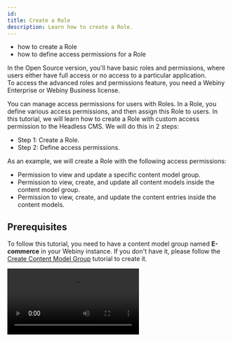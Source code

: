 ```yaml
---
id: 
title: Create a Role
description: Learn how to create a Role.
---
```



<Alert type="success" title="WHAT YOU'LL LEARN">

- how to create a Role
- how to define access permissions for a Role

</Alert>


<Alert type="info" title="Can I use this?">


In the Open Source version, you'll have basic roles and permissions, where users either have full access or no access to a particular application.  
To access the advanced roles and permissions feature, you need a Webiny Enterprise or Webiny Business license.

</Alert>

You can manage access permissions for users with Roles. In a Role, you define various access permissions, and then assign this Role to users.
In this tutorial, we will learn how to create a Role with custom access permission to the Headless CMS. We will do this in 2 steps:

- Step 1: Create a Role.
- Step 2: Define access permissions.

As an example, we will create a Role with the following access permissions:

- Permission to view and update a specific content model group.
- Permission to view, create, and update all content models inside the content model group.
- Permission to view, create, and update the content entries inside the content models.

## Prerequisites

To follow this tutorial, you need to have a content model group named **E-commerce** in your Webiny instance. If you don't have it, please follow the [Create Content Model Group](/docs/{version}/user-guides/security/essentials/Role-creation) tutorial to create it.

<Video src={roleCreationVideo} controls={true}/>

## Step 1: Create a Role

1. From the **Side Menu**, click **Settings** > **ACCESS MANAGEMENT** > **Roles**.

2. Click **+ NEW ROLE**.

   ✔️ The form to create a new Role opens.

3. In the **Name** textbox, type **E-Commerce**.

4. In the **Slug** textbox, type **e-commerce**.

5. In the **Description** textbox, type **User Role for E-Commerce Managers**.


## Step 2: Define Access Permissions

1. Under the **Permissions** section, in the **Content** accordion, click **All locales**.

2. Under the **Permissions** section, click **Headless CMS**.

   ✔️ The **Headless CMS** accordion opens.

3. In the **Access Level** dropdown, click **Custom access**.

4. Under **GRAPHQL API TYPES**, select all the three checkboxes - **Read**, **Manage**, and **Preview**.

5. Under the **CONTENT MODEL GROUPS** section:

   a. In the **Access Scope** dropdown, click **Only specific groups**.

   ✔️ A list of content model groups in the current locale appears.

   b. Select the **E-Commerce** checkbox.

   c. In the **Primary Actions** dropdown, click **Read, write**.

6. Under the **CONTENT MODELS** section:

   a. In the **Access Scope** dropdown, click **All models**.

   b. In the **Primary Actions** dropdown, click **Read, write**.

7. Under the **CONTENT ENTRIES** section:

   a. In the **Access Scope** dropdown, click **All entries**.

   b. In the **Primary Actions** dropdown, click **Read, write**.

8. Under **PUBLISHING ACTIONS**, select **Publish** and **Unpublish** checkboxes.

9. Click **SAVE ROLE**.

   ✔️ The message "Role saved successfully!" displays.